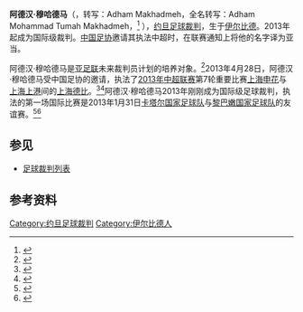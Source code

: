 {{noteTA
|G1=足球
}}
{{Infobox football official
| name                = 阿德汉·穆哈德马<br>{{rtl-lang|ar|أدهم مخادمة}}
| fullname            = Adham Makhadmeh
| dateofbirth         = {{birth date and age|1987|2|13|}}
| cityofbirth         = [[伊尔比德|伊尔比德]]
| countryofbirth      = {{JOR}}
| death_date          = 
| death_place         = 
| otheroccupation     = 
| years               = ?
| league              = [[約旦超級足球聯賽|約旦超級足球聯賽]]
| role                = [[足球裁判|裁判]]
| internationalyears  = 2013–
| confederation       = [[FIFA|FIFA]]
| internationalrole   = [[足球裁判|裁判]]
}}

'''阿德汉·穆哈德马'''（{{lang-ar|'''أدهم مخادمة'''}}，转写：Adham Makhadmeh，全名转写：Adham Mohammad Tumah Makhadmeh，{{bd|1987年|2月13日}}<ref>{{cite web|title=Referee profile of Adham Mohammad Tumah Makhadmeh|url=http://www.transfermarkt.co.uk/en/adham-mohamad/profil/schiedsrichter_8592.html|publisher=Transfermarkt|accessdate=2013-04-29}}{{Dead link|date=2018年6月 |bot=InternetArchiveBot |fix-attempted=no }}</ref> ），[[约旦|约旦]][[足球裁判|足球裁判]]，生于[[伊尔比德|伊尔比德]]。2013年起成为国际级裁判。[[中国足协|中国足协]]邀请其执法中超时，在联赛通知上将他的名字译为亚当。

阿德汉·穆哈德马是[[亚足联|亚足联]]未来裁判员计划的培养对象。<ref>{{cite news|title=Premier League educating young referees|url=http://epltable.com/football-news/premier-league-educating-young-referees/|accessdate=2013-04-29|newspaper=PREMIER LEAGUE NEWS|date=2011-01-21|archive-date=2019-07-13|archive-url=https://web.archive.org/web/20190713111702/http://epltable.com/football-news/premier-league-educating-young-referees/|dead-url=no}}</ref>2013年4月28日，阿德汉·穆哈德马受中国足协的邀请，执法了[[2013年中超联赛|2013年中超联赛]]第7轮重要比赛[[上海申花|上海申花]]与[[上海上港|上海上港]]间的[[上海德比|上海德比]]。<ref>{{cite web|title=Makhadmeh to China and Saudi referees for Jordan cup|url=http://www.jfa.com.jo/InterNewsDetails.aspx?NID=2923&lang=en|work=News - International|publisher=Jordan Football Association|accessdate=2013-04-29}}{{Dead link|date=2018年6月 |bot=InternetArchiveBot |fix-attempted=no }}</ref><ref>{{cite news|title=中超第7轮裁判-日本主裁吹国安 杜震宇再遇马宁|url=http://sports.163.com/13/0426/20/8TDOKUBL00051C89.html#p=8FORBJ8F0B6P0005|accessdate=2013-04-29|newspaper=网易体育|date=2013-04-26|archive-date=2017-03-30|archive-url=https://web.archive.org/web/20170330121745/http://sports.163.com/13/0426/20/8TDOKUBL00051C89.html#p=8FORBJ8F0B6P0005|dead-url=no}}</ref>阿德汉·穆哈德马2013年刚刚成为国际级足球裁判，执法的第一场国际比赛是2013年1月31日[[卡塔尔国家足球队|卡塔尔国家足球队]]与[[黎巴嫩国家足球队|黎巴嫩国家足球队]]的友谊赛。<ref>{{cite web|title=Jordan: Referees|url=http://www.fifa.com/associations/association=jor/footballofficials/referees/peoplekind=ref.html|work=Football Officials - Referees|publisher=FIFA|accessdate=2013-04-29|archive-date=2013-04-20|archive-url=https://web.archive.org/web/20130420080521/http://www.fifa.com/associations/association=jor/footballofficials/referees/peoplekind=ref.html|dead-url=yes}}</ref><ref>{{cite web|title=ADHAM MAKHADMEH|url=http://int.soccerway.com/referees/adham-makhadmeh/287843/|publisher=Soccerway|accessdate=2013-04-29|archive-date=2020-03-18|archive-url=https://web.archive.org/web/20200318153125/https://int.soccerway.com/referees/adham-makhadmeh/287843/|dead-url=no}}</ref>

==参见==
* [[足球裁判列表|足球裁判列表]]

==参考资料==
{{reflist}}

{{2013年中国足球联赛裁判}}
{{DEFAULTSORT:MakhadmehBanti, Adham}}

[[Category:约旦足球裁判|Category:约旦足球裁判]]
[[Category:伊尔比德人|Category:伊尔比德人]]